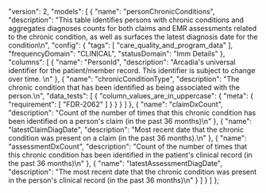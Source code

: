   "version": 2,
  "models": [
    {
      "name": "personChronicConditions",
      "description": "This table identifies persons with chronic conditions and aggregates diagnoses counts for both claims and EMR assessments related to the chronic condition, as well as surfaces the latest diagnosis date for the condition\n",
      "config": {
        "tags": [
          "care_quality_and_program_data"
        ],
        "frequencyDomain": "CLINICAL",
        "statusDomain": "Imm Details"
      },
      "columns": [
        {
          "name": "PersonId",
          "description": "Arcadia's universal identifier for the patient/member record. This identifier is subject to change over time.  \n"
        },
        {
          "name": "chronicConditionType",
          "description": "The chronic condition that has been identified as being associated with the person.\n",
          "data_tests": [
            {
              "column_values_are_in_uppercase": {
                "meta": {
                  "requirement": [
                    "FDR-2062"
                  ]
                }
              }
            }
          ]
        },
        {
          "name": "claimDxCount",
          "description": "Count of the number of times that this chronic condition has been identified on a person's claim (in the past 36 months)\n"
        },
        {
          "name": "latestClaimDiagDate",
          "description": "Most recent date that the chronic condition was present on a claim (in the past 36 months).\n"
        },
        {
          "name": "assessmentDxCount",
          "description": "Count of the number of times that this chronic condition has been identified in the patient's clinical record (in the past 36 months)\n"
        },
        {
          "name": "latestAssessmentDiagDate",
          "description": "The most recent date that the chronic condition was present in the person's clinical record (in the past 36 months)\n"
        }
      ]
    }
  ]
};
